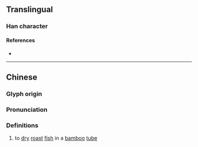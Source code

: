 {{character info}}
==Translingual==

===Han character===
{{Han char|rn=86|rad=火|as=12|sn=16|four=|canj=FCWA|ids=⿰火曾}}

====References====
* {{Han ref|kx=0681.180|dkj=19377|hdz=32235.060|uh=71B7|ud=29111}}

----

==Chinese==
{{zh-forms}}

===Glyph origin===
{{Han etym}}

===Pronunciation===
{{zh-pron
|m=zēng
|c=zang1
|mc=y
|oc=y
|cat=v
}}

===Definitions===
{{zh-hanzi}}

# to [[dry]] [[roast]] [[fish]] in a [[bamboo]] [[tube]]